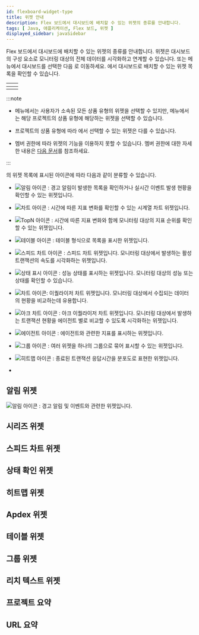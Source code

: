 ```yaml
---
id: flexboard-widget-type
title: 위젯 안내
description: Flex 보드에서 대시보드에 배치할 수 있는 위젯의 종류를 안내합니다.
tags: [ Java, 애플리케이션, Flex 보드, 위젯 ]
displayed_sidebar: javaSidebar
---
```


Flex 보드에서 대시보드에 배치할 수 있는 위젯의 종류를 안내합니다. 위젯은 대시보드의 구성 요소로 모니터링 대상의 전체 데이터를 시각화하고 연계할 수 있습니다. <Cmdname sid="side_integratedFlexboard" className="uitext" /> 또는 <Cmdname sid="side_flexboard" className="uitext" /> 메뉴에서 대시보드를 선택한 다음 <Cmdname sid="edit_mode" className="uitext" />로 이동하세요. <Cmdname sid="widget_template" className="uitext" />에서 대시보드로 배치할 수 있는 위젯 목록을 확인할 수 있습니다.

| <Cmdname sid="side_integratedFlexboard" className="uitext" /> | <Cmdname sid="side_flexboard" className="uitext" /> |
| :--: | :--: |
| <ImgLang img='flexboad-integrated-widget-template.png' desc='통합 Flexboard' /> | <ImgLang img='flexboad-project-widget-template.png' desc='통합 Flexboard' /> |

:::note

* <Cmdname sid="side_integratedFlexboard" className="uitext" /> 메뉴에서는 사용자가 소속된 모든 상품 유형의 위젯을 선택할 수 있지만, <Cmdname sid="side_flexboard" className="uitext" /> 메뉴에서는 해당 프로젝트의 상품 유형에 해당하는 위젯을 선택할 수 있습니다.

* 프로젝트의 상품 유형에 따라 <Cmdname sid="widget_template" className="uitext" />에서 선택할 수 있는 위젯은 다를 수 있습니다.

* 멤버 권한에 따라 위젯의 기능을 이용하지 못할 수 있습니다. 멤버 권한에 대한 자세한 내용은 [다음 문서](../project/project-structure#project-auth)를 참조하세요.

:::

<Cmdname sid="widget_template" className="uitext" />의 위젯 목록에 표시된 아이콘에 따라 다음과 같이 분류할 수 있습니다.

* ![알림 아이콘](/img/ic-alert.svg) : 경고 알림이 발생한 목록을 확인하거나 실시간 이벤트 발생 현황을 확인할 수 있는 위젯입니다.

* ![차트 아이콘](/img/ico-normal-graph.svg) : 시간에 따른 지표 변화를 확인할 수 있는 시계열 차트 위젯입니다.

* ![TopN 아이콘](/img/ico-topn-graph.svg) : 시간에 따른 지표 변화와 함께 모니터링 대상의 지표 순위를 확인할 수 있는 위젯입니다.

* ![테이블 아이콘](/img/ic-table.svg) : 테이블 형식으로 목록을 표시한 위젯입니다.

* ![스피드 차트 아이콘](/img/ic-speed-tx-3.svg) : 스피드 차트 위젯입니다. 모니터링 대상에서 발생하는 활성 트랜잭션의 속도를 시각화하는 위젯입니다.

* ![상태 표시 아이콘](/img/ic-honeycomb.svg) : 성능 상태를 표시하는 위젯입니다. 모니터링 대상의 성능 또는 상태를 확인할 수 있습니다.

* ![차트 아이콘](/img/ic-equalizer-chart.svg): 이퀄라이저 차트 위젯입니다. 모니터링 대상에서 수집되는 데이터의 현황을 비교하는데 유용합니다.

* ![아크 차트 아이콘](/img/ic-ark-chart.svg) : 아크 이퀄라이저 차트 위젯입니다. 모니터링 대상에서 발생하는 트랜잭션 현황을 에이전트 별로 비교할 수 있도록 시각화하는 위젯입니다.

* ![에이전트 아이콘](/img/ic-agent.svg) : 에이전트와 관련한 지표를 표시하는 위젯입니다.

* ![그룹 아이콘](/img/ic-templete.svg) : 여러 위젯을 하나의 그룹으로 묶어 표시할 수 있는 위젯입니다.

* ![히트맵 아이콘](/img/ic-dashboard-hitmap.svg) : 종료된 트랜잭션 응답시간을 분포도로 표현한 <Cmdname sid="AA005" className="uitext" /> 위젯입니다.

* 


## 알림 위젯

![알림 아이콘](/img/ic-alert.svg) : 경고 알림 및 이벤트와 관련한 위젯입니다.

## 시리즈 위젯


## 스피드 차트 위젯


## 상태 확인 위젯


## 히트맵 위젯

## Apdex 위젯

## 테이블 위젯

## 그룹 위젯


## 리치 텍스트 위젯


## 프로젝트 요약


## URL 요약